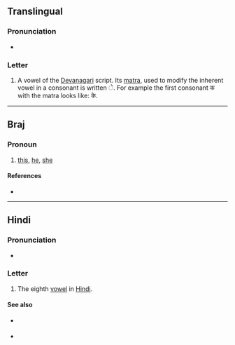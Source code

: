 {{character info/new}}
==Translingual==

===Pronunciation===
* {{IPA|/eː/|lang=mul}}

===Letter===
{{mul-Deva|e}}

# A vowel of the [[Devanagari]] script. Its [[matra]], used to modify the inherent vowel in a consonant is written &#x0947;. For example the first consonant क with the matra looks like: के.

----

==Braj==

===Pronoun===
{{head|bra|pronoun}}

# [[this]], [[he]], [[she]] {{q|near}}

====References====
* {{R:bra:Reader}}

----

==Hindi==

===Pronunciation===
* {{hi-IPA}}

===Letter===
{{head|hi|letter}}

# The eighth [[vowel]] in [[Hindi]].

====See also====
* {{sense|matra}} {{l|hi|े}}
* {{list:Devanagari script letters/hi}}